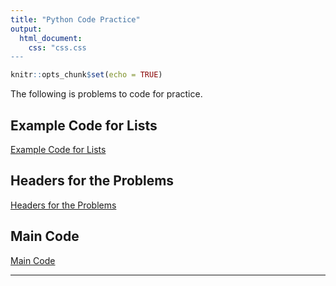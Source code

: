 ```yaml
---
title: "Python Code Practice"
output: 
  html_document:
    css: "css.css
---
```


```r
knitr::opts_chunk$set(echo = TRUE)
```

The following is problems to code for practice.

## Example Code for Lists

[Example Code for Lists](A11/example.py)

## Headers for the Problems

[Headers for the Problems](A11/headers_for_the_problems.txt)

## Main Code

[Main Code](A11/main.py)

__________
